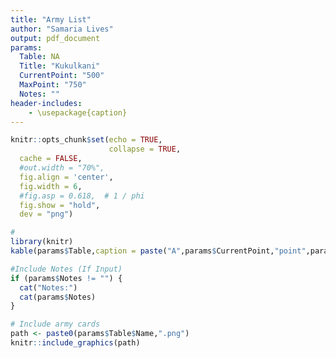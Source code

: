 ```yaml
---
title: "Army List"
author: "Samaria Lives"
output: pdf_document
params:
  Table: NA
  Title: "Kukulkani"
  CurrentPoint: "500"
  MaxPoint: "750"
  Notes: ""
header-includes:
    - \usepackage{caption}
---
```


\captionsetup[table]{labelformat=empty}

```r
knitr::opts_chunk$set(echo = TRUE,
                      collapse = TRUE,
  cache = FALSE,
  #out.width = "70%",
  fig.align = 'center',
  fig.width = 6,
  #fig.asp = 0.618,  # 1 / phi
  fig.show = "hold",
  dev = "png")

```

```r
#
library(knitr)
kable(params$Table,caption = paste("A",params$CurrentPoint,"point",params$Title,"army",sep = " "))
```

```r
#Include Notes (If Input)
if (params$Notes != "") {
  cat("Notes:")
  cat(params$Notes) 
}
```

```r
# Include army cards
path <- paste0(params$Table$Name,".png")
knitr::include_graphics(path)
```